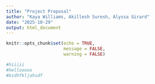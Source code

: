```yaml
---
title: "Project Proposal"
author: "Kaya Williams, Akillesh Suresh, Alyssa Girard"
date: "2025-10-29"
output: html_document
---
```


```r
knitr::opts_chunk$set(echo = TRUE, 
                      message = FALSE,
                      warning = FALSE)

#hiiiii
#hellooooo
#ksdhfkljahsdf
```


